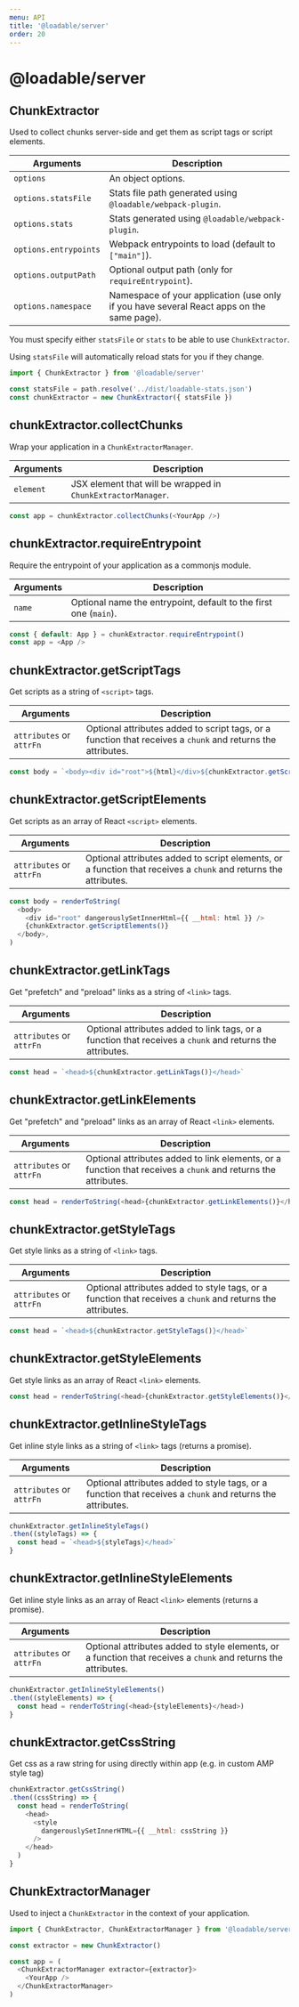 ```yaml
---
menu: API
title: '@loadable/server'
order: 20
---
```


# @loadable/server

## ChunkExtractor

Used to collect chunks server-side and get them as script tags or script elements.

| Arguments             | Description                                                                               |
| --------------------- | ----------------------------------------------------------------------------------------- |
| `options`             | An object options.                                                                        |
| `options.statsFile`   | Stats file path generated using `@loadable/webpack-plugin`.                               |
| `options.stats`       | Stats generated using `@loadable/webpack-plugin`.                                         |
| `options.entrypoints` | Webpack entrypoints to load (default to `["main"]`).                                      |
| `options.outputPath`  | Optional output path (only for `requireEntrypoint`).                                      |
| `options.namespace`   | Namespace of your application (use only if you have several React apps on the same page). |

You must specify either `statsFile` or `stats` to be able to use `ChunkExtractor`.

Using `statsFile` will automatically reload stats for you if they change.

```js
import { ChunkExtractor } from '@loadable/server'

const statsFile = path.resolve('../dist/loadable-stats.json')
const chunkExtractor = new ChunkExtractor({ statsFile })
```

## chunkExtractor.collectChunks

Wrap your application in a `ChunkExtractorManager`.

| Arguments | Description                                                  |
| --------- | ------------------------------------------------------------ |
| `element` | JSX element that will be wrapped in `ChunkExtractorManager`. |

```js
const app = chunkExtractor.collectChunks(<YourApp />)
```

## chunkExtractor.requireEntrypoint

Require the entrypoint of your application as a commonjs module.

| Arguments | Description                                                      |
| --------- | ---------------------------------------------------------------- |
| `name`    | Optional name the entrypoint, default to the first one (`main`). |

```js
const { default: App } = chunkExtractor.requireEntrypoint()
const app = <App />
```

## chunkExtractor.getScriptTags

Get scripts as a string of `<script>` tags.

| Arguments                | Description                                                                                                 |
| ------------------------ | ----------------------------------------------------------------------------------------------------------- |
| `attributes` or `attrFn` | Optional attributes added to script tags, or a function that receives a `chunk` and returns the attributes. |

```js
const body = `<body><div id="root">${html}</div>${chunkExtractor.getScriptTags()}</body>`
```

## chunkExtractor.getScriptElements

Get scripts as an array of React `<script>` elements.

| Arguments                | Description                                                                                                     |
| ------------------------ | --------------------------------------------------------------------------------------------------------------- |
| `attributes` or `attrFn` | Optional attributes added to script elements, or a function that receives a `chunk` and returns the attributes. |

```js
const body = renderToString(
  <body>
    <div id="root" dangerouslySetInnerHtml={{ __html: html }} />
    {chunkExtractor.getScriptElements()}
  </body>,
)
```

## chunkExtractor.getLinkTags

Get "prefetch" and "preload" links as a string of `<link>` tags.

| Arguments                | Description                                                                                               |
| ------------------------ | --------------------------------------------------------------------------------------------------------- |
| `attributes` or `attrFn` | Optional attributes added to link tags, or a function that receives a `chunk` and returns the attributes. |

```js
const head = `<head>${chunkExtractor.getLinkTags()}</head>`
```

## chunkExtractor.getLinkElements

Get "prefetch" and "preload" links as an array of React `<link>` elements.

| Arguments                | Description                                                                                                   |
| ------------------------ | ------------------------------------------------------------------------------------------------------------- |
| `attributes` or `attrFn` | Optional attributes added to link elements, or a function that receives a `chunk` and returns the attributes. |

```js
const head = renderToString(<head>{chunkExtractor.getLinkElements()}</head>)
```

## chunkExtractor.getStyleTags

Get style links as a string of `<link>` tags.

| Arguments                | Description                                                                                                |
| ------------------------ | ---------------------------------------------------------------------------------------------------------- |
| `attributes` or `attrFn` | Optional attributes added to style tags, or a function that receives a `chunk` and returns the attributes. |

```js
const head = `<head>${chunkExtractor.getStyleTags()}</head>`
```

## chunkExtractor.getStyleElements

Get style links as an array of React `<link>` elements.

```js
const head = renderToString(<head>{chunkExtractor.getStyleElements()}</head>)
```

## chunkExtractor.getInlineStyleTags

Get inline style links as a string of `<link>` tags (returns a promise).

| Arguments                | Description                                                                                                |
| ------------------------ | ---------------------------------------------------------------------------------------------------------- |
| `attributes` or `attrFn` | Optional attributes added to style tags, or a function that receives a `chunk` and returns the attributes. |

```js
chunkExtractor.getInlineStyleTags()
.then((styleTags) => {
  const head = `<head>${styleTags}</head>`
}
```

## chunkExtractor.getInlineStyleElements

Get inline style links as an array of React `<link>` elements (returns a promise).

| Arguments                | Description                                                                                                    |
| ------------------------ | -------------------------------------------------------------------------------------------------------------- |
| `attributes` or `attrFn` | Optional attributes added to style elements, or a function that receives a `chunk` and returns the attributes. |

```js
chunkExtractor.getInlineStyleElements()
.then((styleElements) => {
  const head = renderToString(<head>{styleElements}</head>)
}
```

## chunkExtractor.getCssString

Get css as a raw string for using directly within app (e.g. in custom AMP style tag)

```js
chunkExtractor.getCssString()
.then((cssString) => {
  const head = renderToString(
    <head>
      <style
        dangerouslySetInnerHTML={{ __html: cssString }}
      />
    </head>
  )
}
```

## ChunkExtractorManager

Used to inject a `ChunkExtractor` in the context of your application.

```js
import { ChunkExtractor, ChunkExtractorManager } from '@loadable/server'

const extractor = new ChunkExtractor()

const app = (
  <ChunkExtractorManager extractor={extractor}>
    <YourApp />
  </ChunkExtractorManager>
)
```
